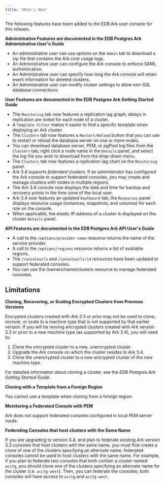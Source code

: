 ```yaml
---
title: "What's New"
---
```


<div id="ark_whats_new" class="registered_link"></div>

The following features have been added to the EDB Ark user console for this release.

**Administrative Features are documented in the EDB Postgres Ark Administrative User's Guide**

-   An administrative user can use options on the `Admin` tab to download a zip file that contains the Ark core usage logs.
-   An Administrative user can configure the Ark console to enforce SAML authentication.
-   An Administrative user can specify how long the Ark console will retain event information for deleted clusters.
-   An Administrative user can modify cluster settings to allow non-SSL database connections.

**User Features are documented in the EDB Postgres Ark Getting Started Guide**

-   The `Monitoring` tab now features a replication lag graph; delays in replication are noted for each node of a cluster.
-   A `Template Filter` makes it easier to find a specific template when deploying an Ark cluster.
-   The `Clusters` tab now features a `Restart/Reload` button that you can use to restart or reload the database server on one or more nodes.
-   You can download database server, PEM, or pgPool log files from the `Clusters` tab; right click a node name in the `Details` panel, and select the log file you wish to download from the drop-down menu.
-   The `Clusters` tab now features a replication lag chart on the `Monitoring` panel.
-   Ark 3.4 supports *federated* clusters. If an administrator has configured the Ark console to support federated consoles, you may create and manage clusters with nodes in multiple regions.
-   The Ark 3.4 console now displays the date and time for backup and recovery points in the time zone of the local user.
-   Ark 3.4 now features an updated `Dashboard` tab; the `Resources` panel displays resource usage (instances, snapshots, and volumes) for each role on the console.
-   When applicable, the elastic IP address of a cluster is displayed on the cluster `Details` panel.

**API Features are documented in the EDB Postgres Ark API User's Guide**

-   A call to the `/options/provider-name` resource returns the name of the service provider.
-   A call to the `/options/regions` resource returns a list of available regions.
-   The `/consoleurls` and `/consoleurls/id` resources have been updated to support federated consoles.
-   You can use the /owners/name/clusters resource to manage federated consoles.

## Limitations

**Cloning, Recovering, or Scaling Encrypted Clusters from Previous Versions**

Encrypted clusters created with Ark 3.3 or prior may not be used to clone, recover, or scale to a machine type that is not supported by that earlier version. If you will be moving encrypted clusters created with Ark version 3.3 or prior to a new machine type (as supported by Ark 3.4), you will need to:

1.  Clone the encrypted cluster to a new, unencrypted cluster.
2.  Upgrade the Ark console on which the cluster resides to Ark 3.4.
3.  Clone the unencrypted cluster to a new encrypted cluster of the new machine type.

For detailed information about cloning a cluster, see the *EDB Postgres Ark Getting Started Guide*.

**Cloning with a Template from a Foreign Region**

You cannot use a template when cloning from a foreign region.

**Monitoring a Federated Console with PEM**

Ark does not support federated consoles configured in local PEM server mode.

**Federating Consoles that host clusters with the Same Name**

If you are upgrading to version 3.4, and plan to federate existing Ark version 3.3 consoles that host clusters with the same name, you must first create a clone of one of the clusters specifying an alternate name; federated consoles cannot be used to host clusters with the same name. For example, if you plan to federate two consoles that both contain a cluster named `acctg`, you should clone one of the clusters specifying an alternate name for the cluster (i.e. `acctg-west`). Then, you can federate the consoles; both consoles will have access to `acctg` and `acctg-west`.
